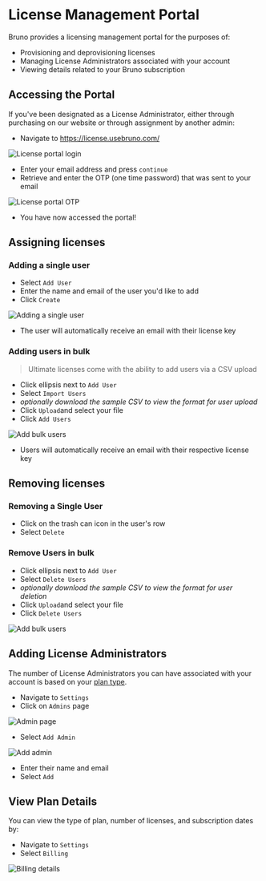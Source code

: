 
# License Management Portal

Bruno provides a licensing management portal for the purposes of:

- Provisioning and deprovisioning licenses
- Managing License Administrators associated with your account
- Viewing details related to your Bruno subscription

## Accessing the Portal

If you've been designated as a License Administrator, either through purchasing on our website or through assignment by another admin:

- Navigate to https://license.usebruno.com/ 

<Image src="/screenshots/license-management/licenseportalenteremail.webp" alt="License portal login" width={800} height={600} className="rounded mt-4" />

- Enter your email address and press `continue`
- Retrieve and enter the OTP (one time password) that was sent to your email

<Image src="/screenshots/license-management/licenseportalenterotp.webp" alt="License portal OTP" width={800} height={600} className="rounded mt-4" />

- You have now accessed the portal! 

## Assigning licenses

### Adding a single user

- Select `Add User`
- Enter the name and email of the user you'd like to add
- Click `Create`

<Image src="/screenshots/license-management/addsingleuser.webp" alt="Adding a single user" width={800} height={600} className="rounded mt-4" />

- The user will automatically receive an email with their license key

### Adding users in bulk

> Ultimate licenses come with the ability to add users via a CSV upload

- Click ellipsis next to `Add User`
- Select `Import Users`
- *optionally download the sample CSV to view the format for user upload*
- Click `Upload`and select your file
- Click `Add Users`

<Image src="/screenshots/license-management/addbulkusers.webp" alt="Add bulk users" width={800} height={600} className="rounded mt-4" />

- Users will automatically receive an email with their respective license key

## Removing licenses 

### Removing a Single User

- Click on the trash can icon in the user's row
- Select `Delete`

### Remove Users in bulk
- Click ellipsis next to `Add User`
- Select `Delete Users`
- *optionally download the sample CSV to view the format for user deletion*
- Click `Upload`and select your file
- Click `Delete Users`

<Image src="/screenshots/license-management/deletebulkusers.webp" alt="Add bulk users" width={800} height={600} className="rounded mt-4" />

## Adding License Administrators

The number of License Administrators you can have associated with your account is based on your [plan type](https://www.usebruno.com/pricing). 

- Navigate to `Settings`
- Click on `Admins` page

<Image src="/screenshots/license-management/adminpage.webp" alt="Admin page" width={800} height={600} className="rounded mt-4" />

- Select `Add Admin`

<Image src="/screenshots/license-management/addadmin.webp" alt="Add admin" width={800} height={600} className="rounded mt-4" />

- Enter their name and email
- Select `Add`

## View Plan Details

You can view the type of plan, number of licenses, and subscription dates by:

- Navigate to `Settings`
- Select `Billing`

<Image src="/screenshots/license-management/billingdetails.webp" alt="Billing details" width={800} height={600} className="rounded mt-4" />
